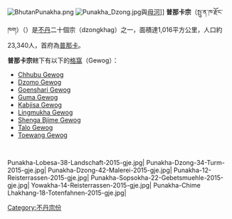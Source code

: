 {{External links|time=2022-01-25T16:09:47+00:00}}
{{coord|27|40|N|89|50|E|display=title}}
[[File:BhutanPunakha.png|thumb]]
[[File:Punakha_Dzong.jpg|thumb]]與[[母河|母河]]]]
'''普那卡宗'''（སྤུ་ན་ཁ་རྫོང་ཁག）（{{lang-en|Punakha District}}）是[[不丹|不丹]]二十個宗（dzongkhag）之一，面積達1,016平方公里，人口約23,340人，首府為[[普那卡|普那卡]]。

'''普那卡宗'''轄下有以下的[[格窩|格窩]]（Gewog）：
*[https://web.archive.org/web/20050817115231/http://www.dop.gov.bt/fyp/09/pn_Chhubu.pdf Chhubu Gewog]
*[https://web.archive.org/web/20041022222159/http://www.dop.gov.bt/fyp/09/pn_DZOMO.pdf Dzomo Gewog]
*[https://web.archive.org/web/20050820060815/http://www.dop.gov.bt/fyp/09/pn_Goenshari.pdf Goenshari Gewog]
*[https://web.archive.org/web/20041022215618/http://www.dop.gov.bt/fyp/09/pn_GUMA.pdf Guma Gewog]
*[https://web.archive.org/web/20050824051431/http://www.dop.gov.bt/fyp/09/pn_KABJISA.pdf Kabjisa Gewog]
*[https://web.archive.org/web/20050817051329/http://www.dop.gov.bt/fyp/09/pn_Lingmukha.pdf Lingmukha Gewog]
*[https://web.archive.org/web/20050816065624/http://www.dop.gov.bt/fyp/09/pn_SHENGA_BJIME.pdf Shenga Bjime Gewog]
*[https://web.archive.org/web/20050817094047/http://www.dop.gov.bt/fyp/09/pn_TALO.pdf Talo Gewog]
*[https://web.archive.org/web/20041022224939/http://www.dop.gov.bt/fyp/09/pn_TOEWANG.pdf Toewang Gewog]
<br><gallery caption="普那卡宗">
Punakha-Lobesa-38-Landschaft-2015-gje.jpg|
Punakha-Dzong-34-Turm-2015-gje.jpg|
Punakha-Dzong-42-Malerei-2015-gje.jpg|
Punakha-12-Reisterrassen-2015-gje.jpg|
Punakha-Sopsokha-22-Gebetsmuehle-2015-gje.jpg|
Yowakha-14-Reisterrassen-2015-gje.jpg|
Punakha-Chime Lhakhang-18-Totenfahnen-2015-gje.jpg|
</gallery>

{{Bhutan}}

[[Category:不丹宗份|Category:不丹宗份]]
{{Bhutan-geo-stub}}